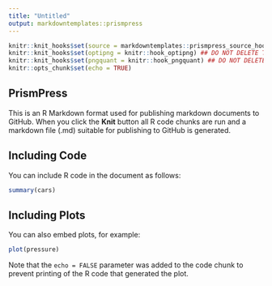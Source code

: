 ```yaml
---
title: "Untitled"
output: markdowntemplates::prismpress
---
```


```r
knitr::knit_hooks$set(source = markdowntemplates::prismpress_source_hook) ## DO NOT DELETE THIS LINE
knitr::knit_hooks$set(optipng = knitr::hook_optipng) ## DO NOT DELETE THIS LINE
knitr::knit_hooks$set(pngquant = knitr::hook_pngquant) ## DO NOT DELETE THIS LINE
knitr::opts_chunk$set(echo = TRUE)
```

## PrismPress

This is an R Markdown format used for publishing markdown documents to GitHub. When you click the **Knit** button all R code chunks are run and a markdown file (.md) suitable for publishing to GitHub is generated.

## Including Code

You can include R code in the document as follows:

```r
summary(cars)
```

## Including Plots

You can also embed plots, for example:

```r
plot(pressure)
```

Note that the `echo = FALSE` parameter was added to the code chunk to prevent printing of the R code that generated the plot.
